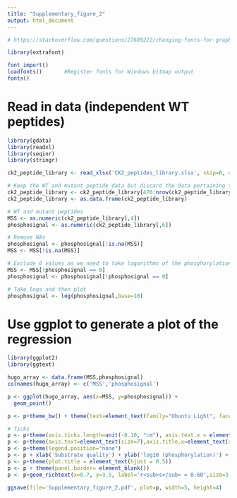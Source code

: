 ```yaml
---
title: "Supplementary_figure_2"
output: html_document
---
```


```r

# https://stackoverflow.com/questions/27689222/changing-fonts-for-graphs-in-r

library(extrafont)

font_import()
loadfonts()       #Register fonts for Windows bitmap output
fonts() 

```


# Read in data (independent WT peptides)

```r

library(gdata)
library(readxl)
library(seqinr)
library(stringr)

ck2_peptide_library <- read_xlsx('CK2_peptides_library.xlsx', skip=0, col_names=TRUE, sheet=1)

# Keep the WT and mutant peptide data but discard the data pertaining to orthologues
ck2_peptide_library <- ck2_peptide_library[476:nrow(ck2_peptide_library),]
ck2_peptide_library <- as.data.frame(ck2_peptide_library)

# WT and mutant peptides
MSS <- as.numeric(ck2_peptide_library[,4])
phosphosignal <- as.numeric(ck2_peptide_library[,6])

# Remove NAs
phosphosignal <- phosphosignal[!is.na(MSS)]
MSS <- MSS[!is.na(MSS)]

# Exclude 0 values as we need to take logarithms of the phosphorylation signal
MSS <- MSS[!phosphosignal == 0]
phosphosignal <- phosphosignal[!phosphosignal == 0]

# Take logs and then plot
phosphosignal <- log(phosphosignal,base=10)

```

# Use ggplot to generate a plot of the regression

```r

library(ggplot2)
library(ggtext)

hugo_array <- data.frame(MSS,phosphosignal)
colnames(hugo_array) <- c('MSS','phosphosignal')

p <- ggplot(hugo_array, aes(x=MSS, y=phosphosignal)) + 
  geom_point()

p <- p+theme_bw() + theme(text=element_text(family="Ubuntu Light", face="plain", size=15), panel.border = element_rect(color="black", size=1.2, linetype="solid"))+theme(legend.position="none")

# Ticks
p <- p+theme(axis.ticks.length=unit(-0.10, "cm"), axis.text.x = element_text(margin=unit(c(0.2,0.2,0.2,0.2), "cm")), axis.text.y = element_text(margin=unit(c(0.2,0.2,0.2,0.2), "cm")))
p <- p+theme(axis.text=element_text(size=7),axis.title.x=element_text(size=8.5,face="plain"),axis.title.y=element_text(size=8.5,face="plain"),plot.title=element_text(size=12,face='bold'))
p <- p+theme(legend.position="none")
p <- p + xlab('Substrate quality') + ylab('log10 (phosphorylation)') + ggtitle('')
p <- p+theme(plot.title = element_text(hjust = 0.5))
p <- p + theme(panel.border= element_blank())
p <- p+geom_richtext(x=0.7, y=3.5, label='r<sub>s</sub> = 0.60',size=3.5,fontface='plain',col='black',label.color = NA)

ggsave(file='Supplementary_figure_2.pdf', plot=p, width=5, height=4)

```

